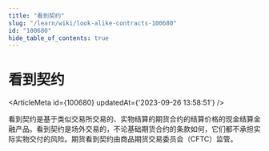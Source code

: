 ```yaml
---
title: "看到契约"
slug: "/learn/wiki/look-alike-contracts-100680"
id: "100680"
hide_table_of_contents: true
---
```



# 看到契约

<ArticleMeta id={100680} updatedAt={'2023-09-26 13:58:51'} />
<div className='border-solid border-b border-t-0 my-4 border-[var(--ifm-color-gray-300)]' />

看到契约是基于类似交易所交易的、实物结算的期货合约的结算价格的现金结算金融产品。看到契约是场外交易的，不论基础期货合约的条款如何，它们都不承担实际实物交付的风险。期货看到契约由商品期货交易委员会（CFTC）监管。
